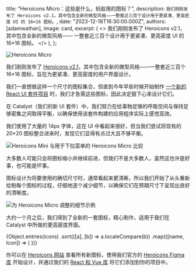 
  title: "Heroicons Micro：这些是什么，蚂蚁用的图标？",
  description: `我们刚刚发布了 Heroicons v2.1，其中包含全新的微型风格——一整套近三百个设计用于更紧凑、更高密度 UI 的 16×16 图标。`,
  date: "2023-12-18T16:30:00.000Z",
  authors: [adamwathan],
  image: card,
  excerpt: (
    <>
      我们刚刚发布了 <Link href="https://heroicons.com">Heroicons v2.1</Link>，其中包含全新的微型风格——
      一整套近三百个设计用于更紧凑、更高密度 UI 的 16&times;16 图标。
    </>
  ),
};

<Link href="https://heroicons.com">
  <Image src={card} alt="Heroicons Micro" />
</Link>

我们刚刚发布了 [Heroicons v2.1](https://heroicons.com)，其中包含全新的微型风格——一整套近三百个 16&times;16 图标，旨在为更紧凑、更高密度的用户界面设计。

我们一直想做这样一个尺寸的图标集合，但直到今年早些时候开始制作 [一个新的 React UI 套件项目](https://twitter.com/steveschoger/status/1725246591269769363) 时，我们才急需这些图标，因此决定狠下心来设计它们。

在 Catalyst（我们的新 UI 套件）中，我们努力在给事物足够的呼吸空间与保持足够密集之间取得平衡，以确保使用该套件构建的应用程序实际上感觉高效。

我们使用了大量的 14px 字体，这在 UI 中看起来很好，但当我们尝试将现有的 20×20 图标整合进来时，发现它们显得有点过大且不够平衡。

<Image alt="Heroicons Mini 与用于下拉菜单的 Heroicons Micro 比较" src={miniVsMicroDropdown} />

大多数人可能只会将图标缩小并继续前进，但我们不是大多数人，虽然这也许是好事，也可能是坏事。

图标设计为将要使用的确切尺寸时，通常看起来更清晰，所以我们开始了从头重新绘制每个图标的过程，仔细地逐个减少细节，以确保它们在预期尺寸下呈现出良好的清晰度。

<Image alt="为 Heroicons Micro 调整的细节示例" src={miniVsMicroDetails} />

大约一个月之后，我们得到了全新的一套图标，精心制作，适用于我们在 Catalyst 中所做的更高密度界面。

<div className="my-12 px-2">
  <div className="not-prose grid grid-cols-[repeat(auto-fill,1rem)] justify-between gap-x-12 gap-y-8">
    {Object.entries(icons)
      .sort(([a], [b]) => a.localeCompare(b))
      .map(([name, Icon]) => (
        <Icon key={name} className="h-4 w-4 fill-slate-950 dark:fill-white" />
      ))}
  </div>
</div>

你可以在 [Heroicons 网站](https://heroicons.com) 查看所有新图标，使用我们官方的 [Heroicons Figma 库](https://www.figma.com/community/file/1143911270904274171) 开始设计，并通过我们的 [React 和 Vue 库](https://github.com/tailwindlabs/heroicons) 将它们添加到你的项目中。